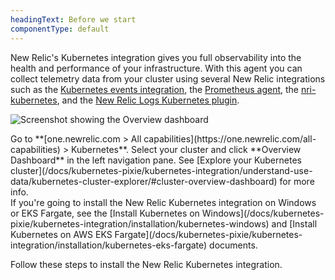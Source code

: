 ```yaml
---
headingText: Before we start
componentType: default
---
```




New Relic's Kubernetes integration gives you full observability into the health and performance of your infrastructure. With this agent you can collect telemetry data from your cluster using several New Relic integrations such as the [Kubernetes events integration](/docs/kubernetes-pixie/kubernetes-integration/understand-use-data/kubernetes-events-integration/), the [Prometheus agent](/docs/infrastructure/prometheus-integrations/install-configure-prometheus-agent/install-prometheus-agent/), the [nri-kubernetes](https://github.com/newrelic/nri-kubernetes), and the [New Relic Logs Kubernetes plugin](/docs/logs/forward-logs/kubernetes-plugin-log-forwarding/).

<img
    title="Screenshot showing the Overview dashboard"
    alt="Screenshot showing the Overview dashboard"
    src={clusterExplorerDashboardDetail}
/>

<figcaption>
    Go to <DoNotTranslate>**[one.newrelic.com > All capabilities](https://one.newrelic.com/all-capabilities) > Kubernetes**</DoNotTranslate>. Select your cluster and click <DoNotTranslate>**Overview Dashboard**</DoNotTranslate> in the left navigation pane. See [Explore your Kubernetes cluster](/docs/kubernetes-pixie/kubernetes-integration/understand-use-data/kubernetes-cluster-explorer/#cluster-overview-dashboard) for more info.
</figcaption>


<Callout variant="note">
If you're going to install the New Relic Kubernetes integration on Windows or EKS Fargate, see the [Install Kubernetes on Windows](/docs/kubernetes-pixie/kubernetes-integration/installation/kubernetes-windows) and [Install Kubernetes on AWS EKS Fargate](/docs/kubernetes-pixie/kubernetes-integration/installation/kubernetes-eks-fargate) documents.
</Callout>


Follow these steps to install the New Relic Kubernetes integration.
